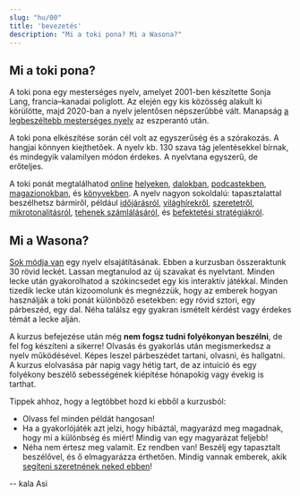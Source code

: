 ```yaml
---
slug: "hu/00"
title: 'bevezetés'
description: "Mi a toki pona? Mi a Wasona?"
---
```


## Mi a toki pona?

A toki pona egy mesterséges nyelv, amelyet 2001-ben készítette Sonja Lang, francia–kanadai poliglott. Az elején egy kis közösség alakult ki körülötte, majd 2020-ban a nyelv jelentősen népszerűbbé vált. Manapság [a legbeszéltebb mesterséges nyelv](https://tokipona.org/conlang_communities) az eszperantó után.

A toki pona elkészítése során cél volt az egyszerűség és a szórakozás. A hangjai könnyen kiejthetőek. A nyelv kb. 130 szava tág jelentésekkel bírnak, és mindegyik valamilyen módon érdekes. A nyelvtana egyszerű, de erőteljes.

A toki ponát megtalálhatod [online](https://discord.gg/ChC6qtVsSE) [helyeken](https://discord.gg/6zkugJFU4x), [dalokban](https://www.youtube.com/playlist?list=PLeCE5N29ioyUbj_lvYm9IdGJnE2HPacVv), [podcastekben](https://www.youtube.com/playlist?list=PLjOmpMyMxd8Qs2mAXcLk817tQy_AQj09u), [magazionokban](https://liputenpo.org/), és [könyvekben](https://tokipona.org/). A nyelv nagyon sokoldalú: tapasztalattal beszélhetsz bármiről, például [időjárásról](https://www.youtube.com/watch?v=J4fCq1aEAxA), [világhírekről](https://www.youtube.com/watch?v=ljZfGt7PDxk), [szeretetről](https://www.youtube.com/watch?v=rr3ufODuIts), [mikrotonalitásról](https://www.youtube.com/watch?v=fedFQIHREMo), [tehenek számlálásáról](https://www.youtube.com/watch?v=xxClPfZDn-E), és [befektetési stratégiákról](https://www.youtube.com/watch?v=JIOT3bRzAGI).

## Mi a Wasona?

[Sok módja van](hu/other-courses) egy nyelv elsajátításának. Ebben a kurzusban összeraktunk 30 rövid leckét. Lassan megtanulod az új szavakat és nyelvtant. Minden lecke után gyakorolhatod a szókincsedet egy kis interaktív játékkal. Minden tizedik lecke után kizoomolunk és megnézzük, hogy az emberek hogyan használják a toki ponát különböző esetekben: egy rövid sztori, egy párbeszéd, egy dal. Néha találsz egy gyakran ismételt kérdést vagy érdekes témát a lecke alján.

A kurzus befejezése után még **nem fogsz tudni folyékonyan beszélni**, de fel fog készíteni a sikerre! Olvasás és gyakorlás után megismerkedsz a nyelv működésével. Képes leszel párbeszédet tartani, olvasni, és hallgatni. A kurzus elolvasása pár napig vagy hétig tart, de az intuíció és egy folyékony beszélő sebességének kiépítése hónapokig vagy évekig is tarthat.

Tippek ahhoz, hogy a legtöbbet hozd ki ebből a kurzusból:
* Olvass fel minden példát hangosan!
* Ha a gyakorlójáték azt jelzi, hogy hibáztál, magyarázd meg magadnak, hogy mi a különbség és miért! Mindig van egy magyarázat feljebb!
* Néha nem értesz meg valamit. Ez rendben van! Beszélj egy tapasztalt beszélővel, és ő elmagyarázza érthetően. Mindig vannak emberek, akik [segíteni szeretnének neked ebben](https://discord.gg/ChC6qtVsSE)!

-- kala Asi
